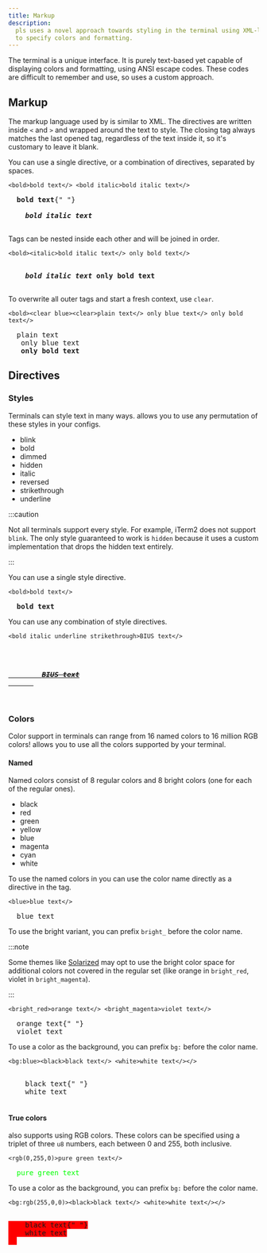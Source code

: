 ```yaml
---
title: Markup
description:
  pls uses a novel approach towards styling in the terminal using XML-like tags
  to specify colors and formatting.
---
```


The terminal is a unique interface. It is purely text-based yet capable of
displaying colors and formatting, using ANSI escape codes. These codes are
difficult to remember and use, so <Pls /> uses a custom approach.

## Markup

The markup language used by <Pls /> is similar to XML. The directives are
written inside `<` and `>` and wrapped around the text to style. The closing tag
always matches the last opened tag, regardless of the text inside it, so it's
customary to leave it blank.

You can use a single directive, or a combination of directives, separated by
spaces.

```
<bold>bold text</> <bold italic>bold italic text</>
```

<pre className="terminal">
  <b>bold text</b>{" "}
  <b>
    <i>bold italic text</i>
  </b>
</pre>

Tags can be nested inside each other and will be joined in order.

```
<bold><italic>bold italic text</> only bold text</>
```

<pre className="terminal">
  <b>
    <i>bold italic text</i> only bold text
  </b>
</pre>

To overwrite all outer tags and start a fresh context, use `clear`.

```
<bold><clear blue><clear>plain text</> only blue text</> only bold text</>
```

<pre className="terminal">
  <span>plain text</span>
  <span style="color:var(--blue)"> only blue text</span>
  <b> only bold text</b>
</pre>

## Directives

### Styles

Terminals can style text in many ways. <Pls /> allows you to use any permutation
of these styles in your configs.

- blink
- bold
- dimmed
- hidden
- italic
- reversed
- strikethrough
- underline

:::caution

Not all terminals support every style. For example, iTerm2 does not support
`blink`. The only style guaranteed to work is `hidden` because it uses a custom
implementation that drops the hidden text entirely.

:::

You can use a single style directive.

```
<bold>bold text</>
```

<pre className="terminal">
  <b>bold text</b>
</pre>

You can use any combination of style directives.

```
<bold italic underline strikethrough>BIUS text</>
```

<pre className="terminal">
  <b>
    <i>
      <u>
        <s>BIUS text</s>
      </u>
    </i>
  </b>
</pre>

### Colors

Color support in terminals can range from 16 named colors to 16 million RGB
colors! <Pls /> allows you to use all the colors supported by your terminal.

#### Named

Named colors consist of 8 regular colors and 8 bright colors (one for each of
the regular ones).

- black
- red
- green
- yellow
- blue
- magenta
- cyan
- white

To use the named colors in <Pls /> you can use the color name directly as a
directive in the tag.

```
<blue>blue text</>
```

<pre className="terminal">
  <span style="color:var(--blue)">blue text</span>
</pre>

To use the bright variant, you can prefix `bright_` before the color name.

:::note

Some themes like [Solarized](https://ethanschoonover.com/solarized/) may opt to
use the bright color space for additional colors not covered in the regular set
(like orange in `bright_red`, violet in `bright_magenta`).

:::

```
<bright_red>orange text</> <bright_magenta>violet text</>
```

<pre className="terminal">
  <span style="color:var(--bright-red)">orange text</span>{" "}
  <span style="color:var(--bright-magenta)">violet text</span>
</pre>

To use a color as the background, you can prefix `bg:` before the color name.

```
<bg:blue><black>black text</> <white>white text</></>
```

<pre className="terminal">
  <span style="background:var(--blue)">
    <span style="color:var(--black)">black text</span>{" "}
    <span style="color:var(--white)">white text</span>
  </span>
</pre>

#### True colors

<Pls /> also supports using RGB colors. These colors can be specified using a
triplet of three `u8` numbers, each between 0 and 255, both inclusive.

```
<rgb(0,255,0)>pure green text</>
```

<pre className="terminal">
  <span style="color:rgb(0,255,0)">pure green text</span>
</pre>

To use a color as the background, you can prefix `bg:` before the color name.

```
<bg:rgb(255,0,0)><black>black text</> <white>white text</></>
```

<pre className="terminal">
  <span style="background:rgb(255,0,0)">
    <span style="color:var(--black)">black text</span>{" "}
    <span style="color:var(--white)">white text</span>
  </span>
</pre>
